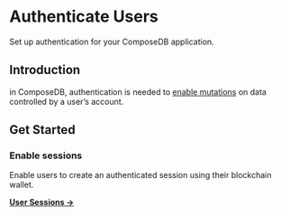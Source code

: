 # Authenticate Users

<head>
  <meta name="robots" content="noindex" />
  <meta name="googlebot" content="noindex" />
</head>

Set up authentication for your ComposeDB application.

## Introduction
in ComposeDB, authentication is needed to [enable mutations](../../guides/data-interactions/mutations.mdx) on data controlled by a user’s account.

## Get Started

### Enable sessions

Enable users to create an authenticated session using their blockchain wallet.

[**User Sessions →**](./user-sessions.mdx)